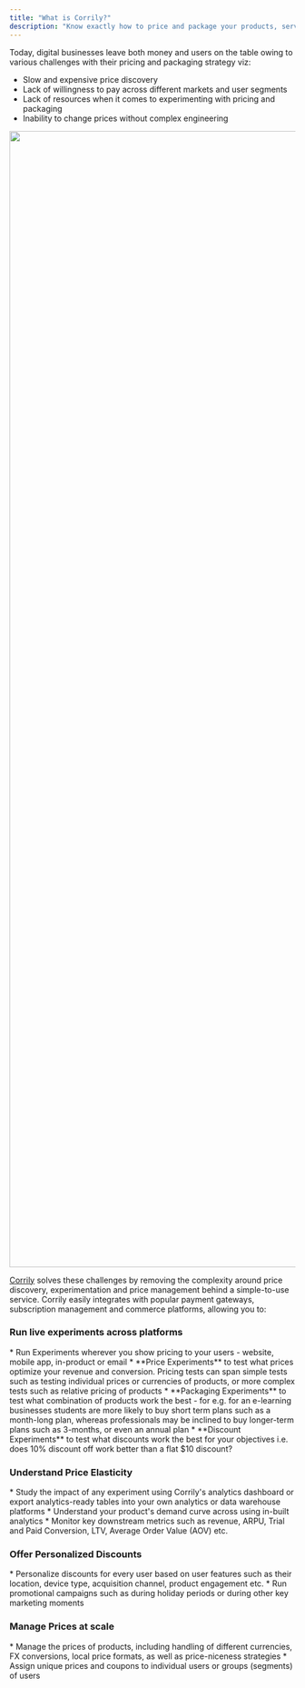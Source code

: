```yaml
---
title: "What is Corrily?"
description: "Know exactly how to price and package your products, services, subscriptions."
---
```


Today, digital businesses leave both money and users on the table owing to various challenges with their
pricing and packaging strategy viz:

* Slow and expensive price discovery
* Lack of willingness to pay across different markets and user segments
* Lack of resources when it comes to experimenting with pricing and packaging
* Inability to change prices without complex engineering

<img src="../img/Home_page.png" width ="2000" />

[Corrily](https://www.youtube.com/watch?v=5ieHiUBm1Lo) solves these challenges by removing the complexity around price
discovery, experimentation and price management behind a simple-to-use service. Corrily easily integrates with popular
payment gateways, subscription management and commerce platforms, allowing you to:

<h3>Run live experiments across platforms</h3>
    * Run Experiments wherever you show pricing to your users - website, mobile app, in-product or email
    * **Price Experiments** to test what prices optimize your revenue and conversion. Pricing tests can span simple
    tests such as testing individual prices or currencies of products, or more complex tests such as relative pricing of
    products
    * **Packaging Experiments** to test what combination of products work the best - for e.g. for an e-learning businesses
    students are more likely to buy short term plans such as a month-long plan, whereas professionals may be inclined to
    buy longer-term plans such as 3-months, or even an annual plan
    * **Discount Experiments** to test what discounts work the best for your objectives i.e. does 10% discount off work
    better than a flat $10 discount?

<h3>Understand Price Elasticity</h3>
    * Study the impact of any experiment using Corrily's analytics dashboard or export analytics-ready tables into your
    own analytics or data warehouse platforms
    * Understand your product's demand curve across using in-built analytics
    * Monitor key downstream metrics such as revenue, ARPU, Trial and Paid Conversion, LTV, Average Order Value (AOV) etc.

<h3>Offer Personalized Discounts</h3>
    * Personalize discounts for every user based on user features such as their location, device type, acquisition channel,
    product engagement etc.
    * Run promotional campaigns such as during holiday periods or during other key marketing moments

<h3>Manage Prices at scale</h3>
    * Manage the prices of products, including handling of different currencies, FX conversions, local price formats,
    as well as price-niceness strategies
    * Assign unique prices and coupons to individual users or groups (segments) of users




